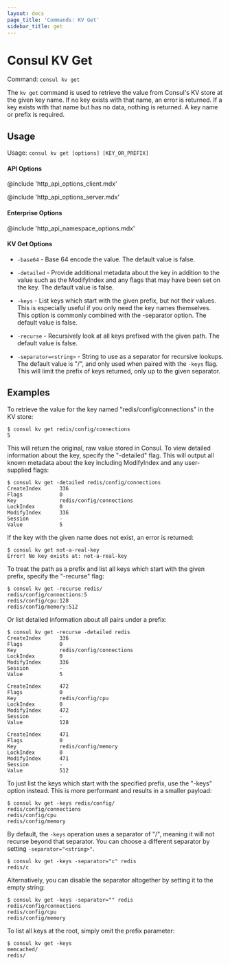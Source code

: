 ```yaml
---
layout: docs
page_title: 'Commands: KV Get'
sidebar_title: get
---
```


# Consul KV Get

Command: `consul kv get`

The `kv get` command is used to retrieve the value from Consul's KV
store at the given key name. If no key exists with that name, an error is
returned. If a key exists with that name but has no data, nothing is returned.
A key name or prefix is required.

## Usage

Usage: `consul kv get [options] [KEY_OR_PREFIX]`

#### API Options

@include 'http_api_options_client.mdx'

@include 'http_api_options_server.mdx'

#### Enterprise Options

@include 'http_api_namespace_options.mdx'

#### KV Get Options

- `-base64` - Base 64 encode the value. The default value is false.

- `-detailed` - Provide additional metadata about the key in addition to the
  value such as the ModifyIndex and any flags that may have been set on the key.
  The default value is false.

- `-keys` - List keys which start with the given prefix, but not their values.
  This is especially useful if you only need the key names themselves. This
  option is commonly combined with the -separator option. The default value is
  false.

- `-recurse` - Recursively look at all keys prefixed with the given path. The
  default value is false.

- `-separator=<string>` - String to use as a separator for recursive lookups. The
  default value is "/", and only used when paired with the `-keys` flag. This will
  limit the prefix of keys returned, only up to the given separator.

## Examples

To retrieve the value for the key named "redis/config/connections" in the
KV store:

```shell-session
$ consul kv get redis/config/connections
5
```

This will return the original, raw value stored in Consul. To view detailed
information about the key, specify the "-detailed" flag. This will output all
known metadata about the key including ModifyIndex and any user-supplied
flags:

```shell-session
$ consul kv get -detailed redis/config/connections
CreateIndex      336
Flags            0
Key              redis/config/connections
LockIndex        0
ModifyIndex      336
Session          -
Value            5
```

If the key with the given name does not exist, an error is returned:

```shell-session
$ consul kv get not-a-real-key
Error! No key exists at: not-a-real-key
```

To treat the path as a prefix and list all keys which start with the given
prefix, specify the "-recurse" flag:

```shell-session
$ consul kv get -recurse redis/
redis/config/connections:5
redis/config/cpu:128
redis/config/memory:512
```

Or list detailed information about all pairs under a prefix:

```shell-session
$ consul kv get -recurse -detailed redis
CreateIndex      336
Flags            0
Key              redis/config/connections
LockIndex        0
ModifyIndex      336
Session          -
Value            5

CreateIndex      472
Flags            0
Key              redis/config/cpu
LockIndex        0
ModifyIndex      472
Session          -
Value            128

CreateIndex      471
Flags            0
Key              redis/config/memory
LockIndex        0
ModifyIndex      471
Session          -
Value            512
```

To just list the keys which start with the specified prefix, use the "-keys"
option instead. This is more performant and results in a smaller payload:

```shell-session
$ consul kv get -keys redis/config/
redis/config/connections
redis/config/cpu
redis/config/memory
```

By default, the `-keys` operation uses a separator of "/", meaning it will not
recurse beyond that separator. You can choose a different separator by setting
`-separator="<string>"`.

```shell-session
$ consul kv get -keys -separator="c" redis
redis/c
```

Alternatively, you can disable the separator altogether by setting it to the
empty string:

```shell-session
$ consul kv get -keys -separator="" redis
redis/config/connections
redis/config/cpu
redis/config/memory
```

To list all keys at the root, simply omit the prefix parameter:

```shell-session
$ consul kv get -keys
memcached/
redis/
```
